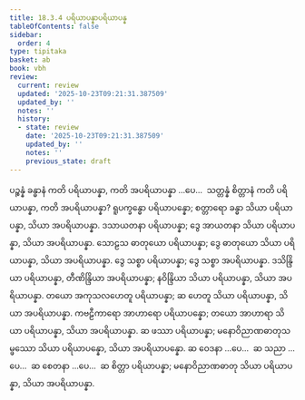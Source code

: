 ```yaml
---
title: 18.3.4 ပရိယာပန္နာပရိယာပန္န
tableOfContents: false
sidebar:
  order: 4
type: tipitaka
basket: ab
book: vbh
review:
  current: review
  updated: '2025-10-23T09:21:31.387509'
  updated_by: ''
  notes: ''
  history:
  - state: review
    date: '2025-10-23T09:21:31.387509'
    updated_by: ''
    notes: ''
    previous_state: draft
---
```



<ReviewStatus review={frontmatter.review} showDetails={true} />

<HypothesisAnnotation frontmatter={frontmatter} />

<DynamicBreadcrumb />

<Division number="1005" book="vbh" e="ch" v="30" p="426">

<Paragraph number="3073" book="vbh">
ပဉ္စန္နံ ခန္ဓာနံ ကတိ ပရိယာပန္နာ, ကတိ အပရိယာပန္နာ …ပေ…  သတ္တန္နံ စိတ္တာနံ ကတိ ပရိယာပန္နာ, ကတိ အပရိယာပန္နာ?
</Paragraph>

</Division>
<Division number="1006" book="vbh" e="ch" v="30" p="426">

<Paragraph number="3074" book="vbh">
ရူပက္ခန္ဓော ပရိယာပန္နော; စတ္တာရော ခန္ဓာ သိယာ ပရိယာပန္နာ, သိယာ အပရိယာပန္နာ.
</Paragraph>

<Paragraph number="3075" book="vbh">
ဒသာယတနာ ပရိယာပန္နာ; ဒွေ အာယတနာ သိယာ ပရိယာပန္နာ, သိယာ အပရိယာပန္နာ.
</Paragraph>

<Paragraph number="3076" book="vbh">
သောဠသ ဓာတုယော ပရိယာပန္နာ; ဒွေ ဓာတုယော သိယာ ပရိယာပန္နာ, သိယာ အပရိယာပန္နာ.
</Paragraph>

<Paragraph number="3077" book="vbh">
ဒွေ သစ္စာ ပရိယာပန္နာ; ဒွေ သစ္စာ အပရိယာပန္နာ.
</Paragraph>

<Paragraph number="3078" book="vbh">
ဒသိန္ဒြိယာ ပရိယာပန္နာ, တီဏိန္ဒြိယာ အပရိယာပန္နာ; နဝိန္ဒြိယာ သိယာ ပရိယာပန္နာ, သိယာ အပရိယာပန္နာ.
</Paragraph>

<Paragraph number="3079" book="vbh">
တယော အကုသလဟေတူ ပရိယာပန္နာ; ဆ ဟေတူ သိယာ ပရိယာပန္နာ, သိယာ အပရိယာပန္နာ.
</Paragraph>

<Paragraph number="3080" book="vbh">
ကဗဠီကာရော အာဟာရော ပရိယာပန္နော; တယော အာဟာရာ သိယာ ပရိယာပန္နာ, သိယာ အပရိယာပန္နာ.
</Paragraph>

<Paragraph number="3081" book="vbh">
ဆ ဖဿာ ပရိယာပန္နာ; မနောဝိညာဏဓာတုသမ္ဖဿော သိယာ ပရိယာပန္နော, သိယာ အပရိယာပန္နော.
</Paragraph>

<Paragraph number="3082" book="vbh">
ဆ ဝေဒနာ …ပေ…  ဆ သညာ …ပေ…  ဆ စေတနာ …ပေ…  ဆ စိတ္တာ ပရိယာပန္နာ; မနောဝိညာဏဓာတု သိယာ ပရိယာပန္နာ, သိယာ အပရိယာပန္နာ.
</Paragraph>
</Division>